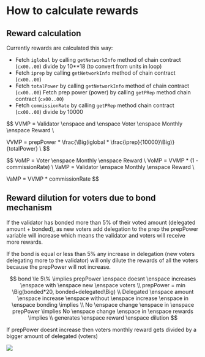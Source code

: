# How to calculate rewards

## Reward calculation

Currently rewards are calculated this way:

* Fetch `iglobal` by calling `getNetworkInfo` method of chain contract (`cx00..00`) divide by 10**18 (to convert from units in loop)
* Fetch `iprep` by calling `getNetworkInfo` method of chain contract (`cx00..00`)
* Fetch `totalPower` by calling `getNetworkInfo` method of chain contract (`cx00..00`) Fetch prep power (power) by calling `getPRep` method chain contract (`cx00..00`)
* Fetch `commissionRate` by calling `getPRep` method chain contract (`cx00..00`) divide by 10000

$$
VVMP = Validator \enspace and \enspace Voter \enspace Monthly \enspace Reward
\\

VVMP = prepPower * \frac{\Big(iglobal * \frac{iprep}{10000}\Big)}{totalPower}
\\
$$

$$
VoMP = Voter \enspace Monthly \enspace Reward
\\
VoMP = VVMP * (1 - commissionRate)
\\
VaMP = Validator \enspace Monthly \enspace Reward
\\

VaMP = VVMP * commissionRate
$$

## Reward dilution for voters due to bond mechanism

If the validator has bonded more than 5% of their voted amount (delegated amount + bonded), as new voters add delegation to the prep the prepPower variable will increase which means the validator and voters will receive more rewards.


If the bond is equal or less than 5% any increase in delegation (new voters delegating more to the validator) will only dilute the rewards of all the voters because the prepPower will not increase.

$$
bond \le 5\% \implies prepPower \enspace doesnt \enspace increases \enspace with \enspace new \enspace voters
\\
prepPower = min \Big(bonded*20, bonded+delegated\Big)
\\
Delegated \enspace amount \enspace increase \enspace without \enspace increase \enspace in \enspace bonding \implies \\ No \enspace change \enspace in \enspace prepPower \implies No \enspace change \enspace in \enspace rewards \implies \\ generates \enspace reward \enspace dilution
$$

If prepPower doesnt increase then voters monthly reward gets divided by a bigger amount of delegated (voters)

![](/images/rewards1.png)
